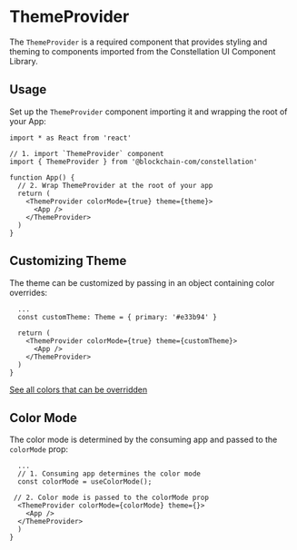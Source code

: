 
<Meta title='Base/ThemeProvider/Intro' />

# ThemeProvider

The `ThemeProvider` is a required component that provides styling and theming to components imported from the Constellation UI Component Library.

## Usage

Set up the `ThemeProvider` component importing it and wrapping the root of your App:

```tsx
import * as React from 'react'

// 1. import `ThemeProvider` component
import { ThemeProvider } from '@blockchain-com/constellation'

function App() {
  // 2. Wrap ThemeProvider at the root of your app
  return (
    <ThemeProvider colorMode={true} theme={theme}>
      <App />
    </ThemeProvider>
  )
}
```

## Customizing Theme

The theme can be customized by passing in an object containing color overrides:

```tsx
  ...
  const customTheme: Theme = { primary: '#e33b94' }

  return (
    <ThemeProvider colorMode={true} theme={customTheme}>
      <App />
    </ThemeProvider>
  )
}
```

[See all colors that can be overridden](?path=/story/base-colors--primary&globals=backgrounds.grid:false)

## Color Mode

The color mode is determined by the consuming app and passed to the `colorMode` prop:

```tsx
  ...
  // 1. Consuming app determines the color mode
  const colorMode = useColorMode();

 // 2. Color mode is passed to the colorMode prop
  <ThemeProvider colorMode={colorMode} theme={}>
    <App />
  </ThemeProvider>
  )
}
```
